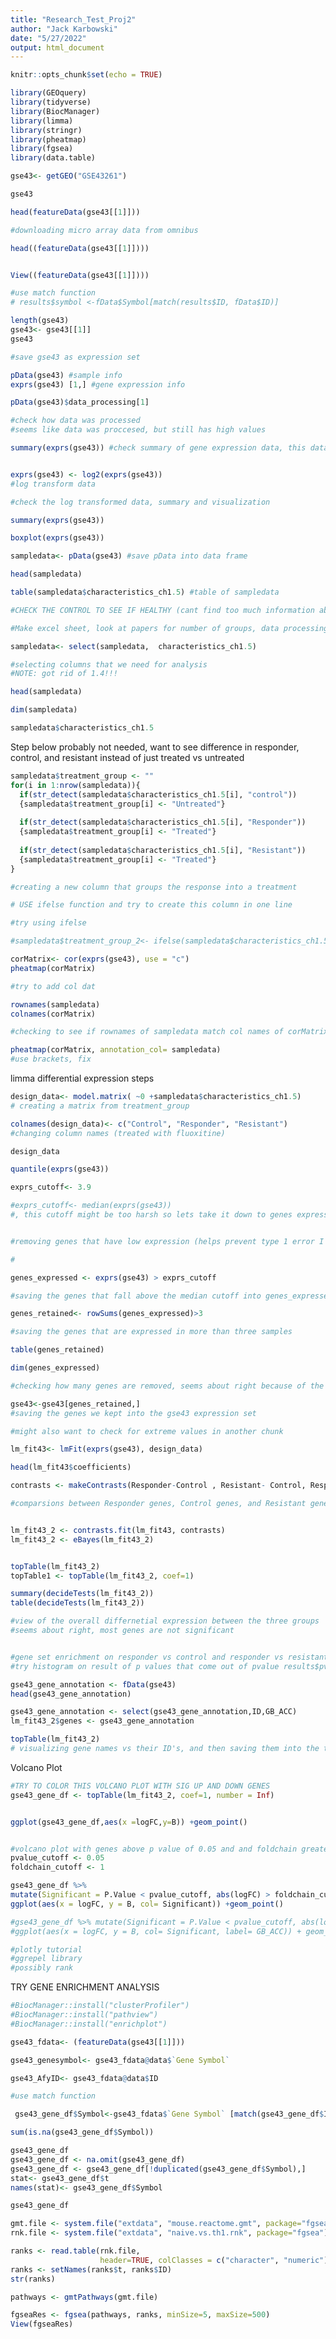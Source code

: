 ```yaml
---
title: "Research_Test_Proj2"
author: "Jack Karbowski"
date: "5/27/2022"
output: html_document
---
```


```r
knitr::opts_chunk$set(echo = TRUE)
```

```r
library(GEOquery)
library(tidyverse)
library(BiocManager)
library(limma)
library(stringr)
library(pheatmap)
library(fgsea)
library(data.table)
```



```r
gse43<- getGEO("GSE43261")

gse43

head(featureData(gse43[[1]]))

#downloading micro array data from omnibus
```


```r
head((featureData(gse43[[1]])))


View((featureData(gse43[[1]])))

#use match function 
# results$symbol <-fData$Symbol[match(results$ID, fData$ID)]
```


```r
length(gse43)
gse43<- gse43[[1]]
gse43

#save gse43 as expression set 
```


```r
pData(gse43) #sample info 
exprs(gse43) [1,] #gene expression info
```


```r
pData(gse43)$data_processing[1]

#check how data was processed
#seems like data was proccesed, but still has high values 
```


```r
summary(exprs(gse43)) #check summary of gene expression data, this data looks like it has not been log transformed because of values above 16?


exprs(gse43) <- log2(exprs(gse43))
#log transform data 
```


```r
#check the log transformed data, summary and visualization 

summary(exprs(gse43))

boxplot(exprs(gse43))
```


```r
sampledata<- pData(gse43) #save pData into data frame

head(sampledata)
```

```r
table(sampledata$characteristics_ch1.5) #table of sampledata

#CHECK THE CONTROL TO SEE IF HEALTHY (cant find too much information about this)

#Make excel sheet, look at papers for number of groups, data processing analysis, and treatment 
```



```r
sampledata<- select(sampledata,  characteristics_ch1.5)

#selecting columns that we need for analysis 
#NOTE: got rid of 1.4!!!
```


```r
head(sampledata)

dim(sampledata)

sampledata$characteristics_ch1.5
```

Step below probably not needed, want to see difference in responder, control, and resistant instead of just treated vs untreated 
```r
sampledata$treatment_group <- ""
for(i in 1:nrow(sampledata)){
  if(str_detect(sampledata$characteristics_ch1.5[i], "control"))
  {sampledata$treatment_group[i] <- "Untreated"}
  
  if(str_detect(sampledata$characteristics_ch1.5[i], "Responder"))
  {sampledata$treatment_group[i] <- "Treated"}
  
  if(str_detect(sampledata$characteristics_ch1.5[i], "Resistant"))
  {sampledata$treatment_group[i] <- "Treated"}
}

#creating a new column that groups the response into a treatment 

# USE ifelse function and try to create this column in one line 


```

```r
#try using ifelse 

#sampledata$treatment_group_2<- ifelse(sampledata$characteristics_ch1.5== "control", "Untreated")
```


```r
corMatrix<- cor(exprs(gse43), use = "c")
pheatmap(corMatrix)

#try to add col dat
```



```r
rownames(sampledata)
colnames(corMatrix)

#checking to see if rownames of sampledata match col names of corMatrix 
```



```r
pheatmap(corMatrix, annotation_col= sampledata)
#use brackets, fix 
```

limma differential expression steps
```r
design_data<- model.matrix( ~0 +sampledata$characteristics_ch1.5)
# creating a matrix from treatment_group

colnames(design_data)<- c("Control", "Responder", "Resistant")
#changing column names (treated with fluoxitine)

design_data
```

```r
quantile(exprs(gse43))

exprs_cutoff<- 3.9

#exprs_cutoff<- median(exprs(gse43)) 
#, this cutoff might be too harsh so lets take it down to genes expressed above the 25% quartile 


#removing genes that have low expression (helps prevent type 1 error I think)

# 
```


```r
genes_expressed <- exprs(gse43) > exprs_cutoff

#saving the genes that fall above the median cutoff into genes_expressed
```


```r
genes_retained<- rowSums(genes_expressed)>3

#saving the genes that are expressed in more than three samples 
```

```r
table(genes_retained) 

dim(genes_expressed)

#checking how many genes are removed, seems about right because of the median cutoff
```

```r
gse43<-gse43[genes_retained,]
#saving the genes we kept into the gse43 expression set 

#might also want to check for extreme values in another chunk 
```

```r
lm_fit43<- lmFit(exprs(gse43), design_data)

head(lm_fit43$coefficients)
```




```r
contrasts <- makeContrasts(Responder-Control , Resistant- Control, Responder - Resistant, levels = design_data)  

#comparsions between Responder genes, Control genes, and Resistant genes 


lm_fit43_2 <- contrasts.fit(lm_fit43, contrasts)
lm_fit43_2 <- eBayes(lm_fit43_2)


topTable(lm_fit43_2)
topTable1 <- topTable(lm_fit43_2, coef=1)
```



```r
summary(decideTests(lm_fit43_2))
table(decideTests(lm_fit43_2))

#view of the overall differnetial expression between the three groups 
#seems about right, most genes are not significant 


#gene set enrichment on responder vs control and responder vs resistant 
#try histogram on result of p values that come out of pvalue results$pvalue[1], take a lookat head of results$p
```




```r
gse43_gene_annotation <- fData(gse43)
head(gse43_gene_annotation)

gse43_gene_annotation <- select(gse43_gene_annotation,ID,GB_ACC)
lm_fit43_2$genes <- gse43_gene_annotation

topTable(lm_fit43_2)
# visualizing gene names vs their ID's, and then saving them into the table with the differential expression data
```


Volcano Plot 
```r
#TRY TO COLOR THIS VOLCANO PLOT WITH SIG UP AND DOWN GENES 
gse43_gene_df <- topTable(lm_fit43_2, coef=1, number = Inf)


ggplot(gse43_gene_df,aes(x =logFC,y=B)) +geom_point()


#volcano plot with genes above p value of 0.05 and and foldchain greater than 1
pvalue_cutoff <- 0.05
foldchain_cutoff <- 1

gse43_gene_df %>% 
mutate(Significant = P.Value < pvalue_cutoff, abs(logFC) > foldchain_cutoff ) %>% 
ggplot(aes(x = logFC, y = B, col= Significant)) +geom_point()
```



```r
#gse43_gene_df %>% mutate(Significant = P.Value < pvalue_cutoff, abs(logFC) > foldchain_cutoff ) %>% 
#ggplot(aes(x = logFC, y = B, col= Significant, label= GB_ACC)) + geom_point

#plotly tutorial 
#ggrepel library
#possibly rank
```







TRY GENE ENRICHMENT ANALYSIS
```r
#BiocManager::install("clusterProfiler")
#BiocManager::install("pathview")
#BiocManager::install("enrichplot")
```


```r
gse43_fdata<- (featureData(gse43[[1]]))

gse43_genesymbol<- gse43_fdata@data$`Gene Symbol`

gse43_AfyID<- gse43_fdata@data$ID


```


```r
#use match function 

 gse43_gene_df$Symbol<-gse43_fdata$`Gene Symbol` [match(gse43_gene_df$ID, gse43_fdata$ID)]

sum(is.na(gse43_gene_df$Symbol))
```

```r
gse43_gene_df
gse43_gene_df <- na.omit(gse43_gene_df)
gse43_gene_df <- gse43_gene_df[!duplicated(gse43_gene_df$Symbol),]
stat<- gse43_gene_df$t
names(stat)<- gse43_gene_df$Symbol

gse43_gene_df
```



```r
gmt.file <- system.file("extdata", "mouse.reactome.gmt", package="fgsea")
rnk.file <- system.file("extdata", "naive.vs.th1.rnk", package="fgsea")
```


```r
ranks <- read.table(rnk.file,
                    header=TRUE, colClasses = c("character", "numeric"))
ranks <- setNames(ranks$t, ranks$ID)
str(ranks)

pathways <- gmtPathways(gmt.file)
```


```r
fgseaRes <- fgsea(pathways, ranks, minSize=5, maxSize=500)
View(fgseaRes)


```